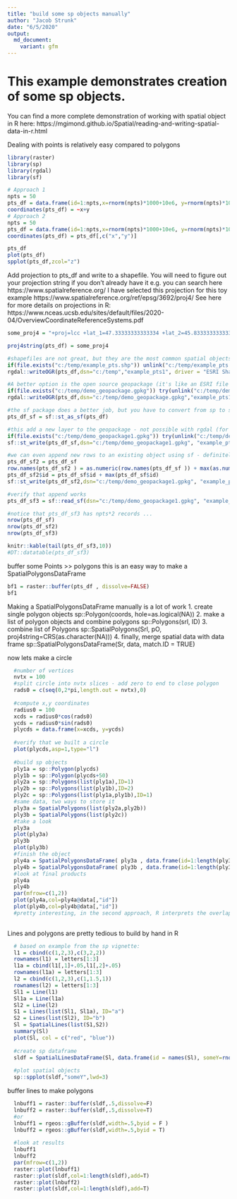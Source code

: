 ```yaml
---
title: "build some sp objects manually"
author: "Jacob Strunk"
date: "6/5/2020"
output:
  md_document:
    variant: gfm
---
```


# This example demonstrates creation of some sp objects. 

You can find a more complete demonstration of working with spatial object in R here: https://mgimond.github.io/Spatial/reading-and-writing-spatial-data-in-r.html

Dealing with points is relatively easy compared to polygons
```r

library(raster)
library(sp)
library(rgdal)
library(sf)

# Approach 1
npts = 50
pts_df = data.frame(id=1:npts,x=rnorm(npts)*1000+10e6, y=rnorm(npts)*1000+10e6 , z=rnorm(npts))
coordinates(pts_df) = ~x+y
# Approach 2
npts = 50
pts_df = data.frame(id=1:npts,x=rnorm(npts)*1000+10e6, y=rnorm(npts)*1000+10e6 , z=rnorm(npts))
coordinates(pts_df) = pts_df[,c("x","y")]

pts_df
plot(pts_df)
spplot(pts_df,zcol="z")


```

Add projection to pts_df and write to a shapefile. You will need to figure out your projection string if you don't already have it e.g. you can search here https://www.spatialreference.org/ I have selected this projection for this toy example https://www.spatialreference.org/ref/epsg/3692/proj4/
See here for more details on projections in R: https://www.nceas.ucsb.edu/sites/default/files/2020-04/OverviewCoordinateReferenceSystems.pdf
```r
some_proj4 = "+proj=lcc +lat_1=47.33333333333334 +lat_2=45.83333333333334 +lat_0=45.33333333333334 +lon_0=-120.5 +x_0=500000.0001016001 +y_0=0 +ellps=GRS80 +towgs84=0,0,0,0,0,0,0 +to_meter=0.3048006096012192 +no_defs"

proj4string(pts_df) = some_proj4

#shapefiles are not great, but they are the most common spatial objects (field name restrictions, file size limitations, proprietary, etc.)
if(file.exists("c:/temp/example_pts.shp")) unlink("c:/temp/example_pts.shp",force=T)
rgdal::writeOGR(pts_df,dsn="c:/temp","example_pts1", driver = "ESRI Shapefile", overwrite_layer = T)

#A better option is the open source geopackage (it's like an ESRI file geodatabase). Unfortunately rgdal has pretty lousy support for geopackages as far as I can tell, e.g it cannot append. 
if(file.exists("c:/temp/demo_geopackage.gpkg")) try(unlink("c:/temp/demo_geopackage.gpkg",force=T))
rgdal::writeOGR(pts_df,dsn="c:/temp/demo_geopackage.gpkg","example_pts1", driver = "GPKG")

#the sf package does a better job, but you have to convert from sp to sf first... It seems like sf objects are a better data model (basically an R data frame), but most spatial packages in R still use sp objects.
pts_df_sf = sf::st_as_sf(pts_df)

#this add a new layer to the geopackage - not possible with rgdal (for geopackages)
if(file.exists("c:/temp/demo_geopackage1.gpkg")) try(unlink("c:/temp/demo_geopackage1.gpkg",force=T))
sf::st_write(pts_df_sf,dsn="c:/temp/demo_geopackage1.gpkg", "example_pts2", driver="GPKG") 

#we can even append new rows to an existing object using sf - definitely not possible with rgdal (for geopackages)
pts_df_sf2 = pts_df_sf  
row.names(pts_df_sf2 ) = as.numeric(row.names(pts_df_sf )) + max(as.numeric(row.names(pts_df_sf ))) 
pts_df_sf2$id = pts_df_sf$id + max(pts_df_sf$id)
sf::st_write(pts_df_sf2,dsn="c:/temp/demo_geopackage1.gpkg", "example_pts2", driver="GPKG",append=T) 

#verify that append works
pts_df_sf3 = sf::read_sf(dsn="c:/temp/demo_geopackage1.gpkg", "example_pts2")

#notice that pts_df_sf3 has npts*2 records ...
nrow(pts_df_sf)
nrow(pts_df_sf2)
nrow(pts_df_sf3)

knitr::kable(tail(pts_df_sf3,10))
#DT::datatable(pts_df_sf3)
```


buffer some Points >> polygons
this is an easy way to make a SpatialPolygonsDataFrame
```r

bf1 = raster::buffer(pts_df , dissolve=FALSE)
bf1

```

Making a SpatialPolygonsDataFrame manually is a lot of work
 1. create single polygon objects sp::Polygon(coords, hole=as.logical(NA))
 2. make a list of polygon objects and combine polygons sp::Polygons(srl, ID)
 3. combine list of Polygons  sp::SpatialPolygons(Srl, pO, proj4string=CRS(as.character(NA)))
 4. finally, merge spatial data with data frame sp::SpatialPolygonsDataFrame(Sr, data, match.ID = TRUE)

now lets make a circle
```r

  #number of vertices
  nvtx = 100
  #split circle into nvtx slices - add zero to end to close polygon
  rads0 = c(seq(0,2*pi,length.out = nvtx),0)
  
  #compute x,y coordinates
  radius0 = 100
  xcds = radius0*cos(rads0)
  ycds = radius0*sin(rads0)
  plycds = data.frame(x=xcds, y=ycds)
  
  #verify that we built a circle
  plot(plycds,asp=1,type="l")
  
  #build sp objects
  ply1a = sp::Polygon(plycds)
  ply1b = sp::Polygon(plycds+50)
  ply2a = sp::Polygons(list(ply1a),ID=1)
  ply2b = sp::Polygons(list(ply1b),ID=2)
  ply2c = sp::Polygons(list(ply1a,ply1b),ID=1)
  #same data, two ways to store it
  ply3a = SpatialPolygons(list(ply2a,ply2b))
  ply3b = SpatialPolygons(list(ply2c))
  #take a look
  ply3a
  plot(ply3a)
  ply3b
  plot(ply3b)
  #finish the object
  ply4a = SpatialPolygonsDataFrame( ply3a , data.frame(id=1:length(ply3a)))
  ply4b = SpatialPolygonsDataFrame( ply3b , data.frame(id=1:length(ply3b)))
  #look at final products
  ply4a
  ply4b
  par(mfrow=c(1,2))
  plot(ply4a,col=ply4a@data[,"id"])
  plot(ply4b,col=ply4b@data[,"id"])
  #pretty interesting, in the second approach, R interprets the overlap as void...
  
```

Lines and polygons are pretty tedious to build by hand in R
```r

  # based on example from the sp vignette:
  l1 = cbind(c(1,2,3),c(3,2,2))
  rownames(l1) = letters[1:3]
  l1a = cbind(l1[,1]+.05,l1[,2]+.05)
  rownames(l1a) = letters[1:3]
  l2 = cbind(c(1,2,3),c(1,1.5,1))
  rownames(l2) = letters[1:3]
  Sl1 = Line(l1)
  Sl1a = Line(l1a)
  Sl2 = Line(l2)
  S1 = Lines(list(Sl1, Sl1a), ID="a")
  S2 = Lines(list(Sl2), ID="b")
  Sl = SpatialLines(list(S1,S2))
  summary(Sl)
  plot(Sl, col = c("red", "blue"))
  
  #create sp dataframe
  sldf = SpatialLinesDataFrame(Sl, data.frame(id = names(Sl), someY=rnorm(length(Sl)),row.names=names(Sl)), match.ID = TRUE)
  
  #plot spatial objects
  sp::spplot(sldf,"someY",lwd=3)

```

buffer lines to make polygons
```r

  lnbuff1 = raster::buffer(sldf,.5,dissolve=F) 
  lnbuff2 = raster::buffer(sldf,.5,dissolve=T) 
  #or
  lnbuff1 = rgeos::gBuffer(sldf,width=.5,byid = F ) 
  lnbuff2 = rgeos::gBuffer(sldf,width=.5,byid = T) 
  
  #look at results
  lnbuff1
  lnbuff2
  par(mfrow=c(1,2))
  raster::plot(lnbuff1)
  raster::plot(sldf,col=1:length(sldf),add=T)
  raster::plot(lnbuff2)
  raster::plot(sldf,col=1:length(sldf),add=T)

```
